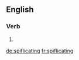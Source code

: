 
==English==

===Verb===
{{head|en}}

# {{present participle of|spiflicate|lang=en}}

[[de:spiflicating]]
[[fr:spiflicating]]